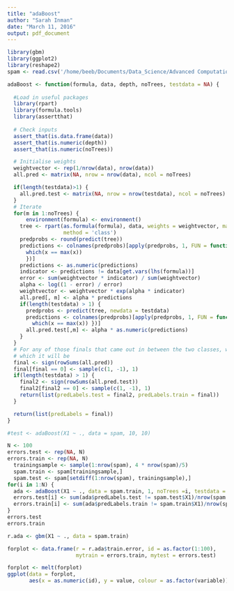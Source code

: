 ```yaml
---
title: "adaBoost"
author: "Sarah Inman"
date: "March 11, 2016"
output: pdf_document
---
```


```r

library(gbm)
library(ggplot2)
library(reshape2)
spam <- read.csv('/home/beeb/Documents/Data_Science/Advanced Computational Methods/Spam/spambase.data')

adaBoost <- function(formula, data, depth, noTrees, testdata = NA) {
  
  #Load in useful packages
  library(rpart)
  library(formula.tools)
  library(assertthat)
  
  # Check inputs
  assert_that(is.data.frame(data))
  assert_that(is.numeric(depth))
  assert_that(is.numeric(noTrees))

  # Initialise weights
  weightvector <- rep(1/nrow(data), nrow(data))
  all.pred <- matrix(NA, nrow = nrow(data), ncol = noTrees)

  if(length(testdata)>1) {
    all.pred.test <- matrix(NA, nrow = nrow(testdata), ncol = noTrees)
  }
  # Iterate
  for(m in 1:noTrees) {
      environment(formula) <- environment()
    tree <- rpart(as.formula(formula), data, weights = weightvector, maxdepth = depth,
                  method = 'class')
    predprobs <- round(predict(tree))
    predictions <- colnames(predprobs)[apply(predprobs, 1, FUN = function(x) { 
      which(x == max(x)) 
      })]
    predictions <- as.numeric(predictions)
    indicator <- predictions != data[get.vars(lhs(formula))] 
    error <- sum(weightvector * indicator) / sum(weightvector)
    alpha <- log((1 - error) / error)
    weightvector <- weightvector * exp(alpha * indicator)
    all.pred[, m] <- alpha * predictions
    if(length(testdata) > 1) {
      predprobs <- predict(tree, newdata = testdata)
      predictions <- colnames(predprobs)[apply(predprobs, 1, FUN = function(x) { 
        which(x == max(x)) })]
      all.pred.test[,m] <- alpha * as.numeric(predictions)
    }
  }
  # For any of those finals that came out in between the two classes, we randomly pick 
  # which it will be  
  final <- sign(rowSums(all.pred))
  final[final == 0] <- sample(c(1, -1), 1)  
  if(length(testdata) > 1) {
    final2 <- sign(rowSums(all.pred.test))
    final2[final2 == 0] <- sample(c(1, -1), 1)
    return(list(predLabels.test = final2, predLabels.train = final))
  }

  return(list(predLabels = final))
}

#test <- adaBoost(X1 ~ ., data = spam, 10, 10)

N <- 100
errors.test <- rep(NA, N)
errors.train <- rep(NA, N)
  trainingsample <- sample(1:nrow(spam), 4 * nrow(spam)/5)
  spam.train <- spam[trainingsample,]
  spam.test <- spam[setdiff(1:nrow(spam), trainingsample),]
for(i in 1:N) {
  ada <- adaBoost(X1 ~ ., data = spam.train, 1, noTrees =i, testdata = spam.test)
  errors.test[i] <- sum(ada$predLabels.test != spam.test$X1)/nrow(spam.test)
  errors.train[i] <- sum(ada$predLabels.train != spam.train$X1)/nrow(spam.train)
}
errors.test
errors.train

r.ada <- gbm(X1 ~ ., data = spam.train)

forplot <- data.frame(r = r.ada$train.error, id = as.factor(1:100),
                      mytrain = errors.train, mytest = errors.test)

forplot <- melt(forplot)
ggplot(data = forplot, 
       aes(x = as.numeric(id), y = value, colour = as.factor(variable))) + geom_line()
```
